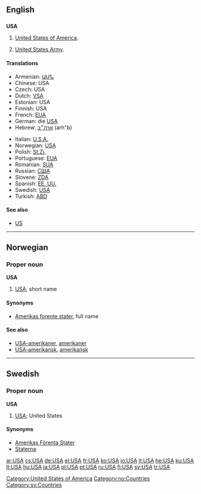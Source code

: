 {{see|usa|Usa|U.S.A.}}
==English==

==={{initialism}}===
'''USA'''

# [[United States|United States of America]].
# {{US}} [[United States Army]].

====Translations====
{{trans-top|United States of America}}
*Armenian: [[ԱՄՆ]]
*Chinese: USA
*Czech: USA
*Dutch: [[VSA]]
*Estonian: USA
*Finnish: USA
*French: [[EUA]] {{m|p}}
*German: die [[USA#German|USA]] {{p}}
*Hebrew: [[ארה״ב]] (arh"b)
{{trans-mid}}
*Italian: [[U.S.A.]] {{m|p}}
*Norwegian: [[#Norwegian|USA]]
*Polish: [[St.Zj.]] {{m|p}}
*Portuguese: [[EUA]] {{m|p}}
*Romanian: [[SUA]] {{f|p}}
*Russian: [[США]] {{m|p}}
*Slovene: [[ZDA]] {{f|p}}
*Spanish: [[EE. UU.]] {{f|p}}
*Swedish: [[#Swedish|USA]] {{n|s}}
*Turkish: [[ABD]]
{{trans-bottom}}

====See also====
* [[US]]

[[Category:United States of America]]

----

==Norwegian==

===Proper noun===
'''USA'''

# [[#English|USA]], short name

====Synonyms====
*[[Amerikas forente stater]], full name

====See also====
*[[USA-amerikaner]], [[amerikaner]]
*[[USA-amerikansk]], [[amerikansk]]

[[Category:no:Countries]]

----

==Swedish==

===Proper noun===
'''USA''' {{n}}

# [[#English|USA]]; United States

====Synonyms====
*[[Amerikas Förenta Stater]]
*[[Staterna]]

[[Category:sv:Countries]]

[[ar:USA]]
[[cs:USA]]
[[de:USA]]
[[el:USA]]
[[fr:USA]]
[[ko:USA]]
[[io:USA]]
[[it:USA]]
[[he:USA]]
[[ku:USA]]
[[lt:USA]]
[[hu:USA]]
[[ja:USA]]
[[pl:USA]]
[[pt:USA]]
[[ru:USA]]
[[fi:USA]]
[[sv:USA]]
[[tr:USA]]